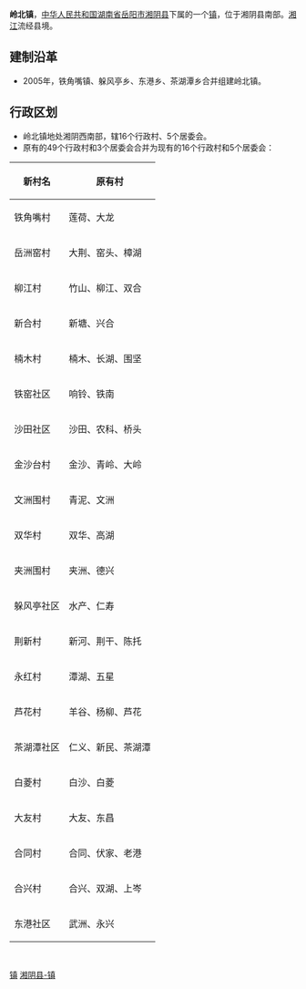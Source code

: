 {{中国乡级行政区<!---乡级行政区专用模板--->
|行政区全称 = 岭北镇
|景观照片文件名 = 
|景观照片描述 = 
|位置图文件名 = 
|位置图描述 = 
|汉语拼音 = 
|通用拼音 = 
|上级行政区 = [[湖南省|湖南省]][[岳阳市|岳阳市]][[湘阴县|湘阴县]]
|行政区类别 = 镇
|行政区划代码 = 430624116
|建置时间 = 2005年
|政府驻地 = 铁角嘴
|地理坐标 = 
|毗邻 = 
|行政区划 = 21
|村委会 = 16
|居委会 = 5
|总面积 = 114平方公里
|户籍人口 = 9.2万
|户籍人口年份 = 2018
|常住人口 = 
|常住人口年份 = 
|人口密度 = 
|GDP = 
|GDP年份 = 
|邮政编码 = 
|电话区号 = 
|时区 = UTC+8（[[东八区|东八区]]）
|官方网站 = 
|网站名称 = 
}}
'''岭北镇'''，[[中华人民共和国|中华人民共和国]][[湖南省|湖南省]][[岳阳市|岳阳市]][[湘阴县|湘阴县]]下属的一个[[镇|镇]]，位于湘阴县南部。[[湘江|湘江]]流经县境。

==建制沿革==
*2005年，铁角嘴镇、躲风亭乡、东港乡、茶湖潭乡合并组建岭北镇。

==行政区划==
*岭北镇地处湘阴西南部，辖16个行政村、5个居委会。
*原有的49个行政村和3个居委会合并为现有的16个行政村和5个居委会：

{| class="wikitable"
|-
! 新村名 !! 原有村
|-
| 铁角嘴村 || 莲荷、大龙
|-
| 岳洲窑村 || 大荆、窑头、樟湖
|-
| 柳江村 || 竹山、柳江、双合
|-
| 新合村 || 新塘、兴合
|-
| 楠木村 || 楠木、长湖、围坚
|-
| 铁窑社区 || 响铃、铁南
|-
| 沙田社区 || 沙田、农科、桥头
|-
|金沙台村
|金沙、青岭、大岭
|-
|文洲围村
|青泥、文洲
|-
|双华村
|双华、高湖
|-
|夹洲围村
|夹洲、德兴
|-
|躲风亭社区
|水产、仁寿
|-
|荆新村
|新河、荆干、陈托
|-
|永红村
|潭湖、五星
|-
|芦花村
|羊谷、杨柳、芦花
|-
|茶湖潭社区
|仁义、新民、茶湖潭
|-
|白菱村
|白沙、白菱
|-
|大友村
|大友、东昌
|-
|合同村
|合同、伏家、老港
|-
|合兴村
|合兴、双湖、上岑
|-
|东港社区
|武洲、永兴
|}

<br />

{{湖南小作品}}
{{湘阴县行政区划}}

[[Category:湘阴县行政区划|镇]]
[[Category:岳阳乡镇|湘阴县-镇]]